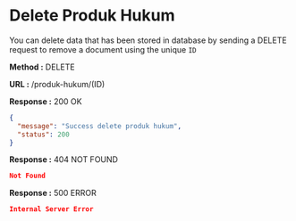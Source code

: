 
# Delete Produk Hukum

You can delete data that has been stored in database by sending a DELETE request to remove a document using the unique `ID`

**Method :** <Badge variant="danger">DELETE</Badge>

**URL :** <Badge variant="dark">/produk-hukum/(ID)</Badge>

**Response :** <BadgeOutline variant="success">200 OK</BadgeOutline>

```json
{
  "message": "Success delete produk hukum",
  "status": 200
}
```

**Response :** <BadgeOutline variant="warning">404 NOT FOUND</BadgeOutline>

```json
Not Found
```

**Response :** <BadgeOutline variant="danger">500 ERROR</BadgeOutline>

```json
Internal Server Error
```
